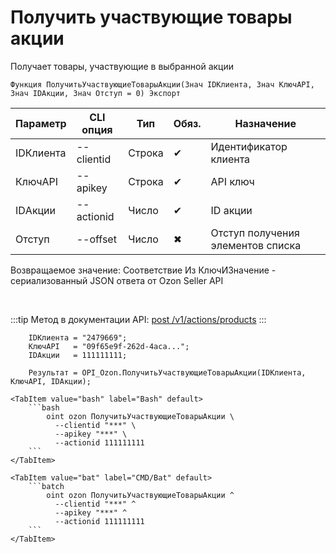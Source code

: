 ﻿---
sidebar_position: 3
description: Получить участвующие товары акции и другие функции для работы с Ozon в Открытом пакете интеграций - бесплатной open-source библиотеке интеграций для 1С:Предприятие 8, OneScript и CLI
keywords: [1C, 1С, 1С:Предприятие, 1С:Предприятие 8.3, API, Интеграция, Сервисы, Обмен, OneScript, CLI, Ozon]
---


# Получить участвующие товары акции
 Получает товары, участвующие в выбранной акции



`Функция ПолучитьУчаствующиеТоварыАкции(Знач IDКлиента, Знач КлючAPI, Знач IDАкции, Знач Отступ = 0) Экспорт`

  | Параметр | CLI опция | Тип | Обяз. | Назначение |
  |-|-|-|-|-|
  | IDКлиента | --clientid | Строка | &#x2714; | Идентификатор клиента |
  | КлючAPI | --apikey | Строка | &#x2714; | API ключ |
  | IDАкции | --actionid | Число | &#x2714; | ID акции |
  | Отступ | --offset | Число | &#x2716; | Отступ получения элементов списка |

  
  Возвращаемое значение:   Соответствие Из КлючИЗначение - сериализованный JSON ответа от Ozon Seller API

<br/>

:::tip
Метод в документации API: [post /v1/actions/products](https://docs.ozon.ru/api/seller/#operation/PromosProducts)
:::
<br/>


```bsl title="Пример использования для 1С:Предприятие/OneScript"
    IDКлиента = "2479669";
    КлючAPI   = "09f65e9f-262d-4aca...";
    IDАкции   = 111111111;

    Результат = OPI_Ozon.ПолучитьУчаствующиеТоварыАкции(IDКлиента, КлючAPI, IDАкции);
```
    

 <Tabs>
  
    <TabItem value="bash" label="Bash" default>
        ```bash
            oint ozon ПолучитьУчаствующиеТоварыАкции \
              --clientid "***" \
              --apikey "***" \
              --actionid 111111111
        ```
    </TabItem>
  
    <TabItem value="bat" label="CMD/Bat" default>
        ```batch
            oint ozon ПолучитьУчаствующиеТоварыАкции ^
              --clientid "***" ^
              --apikey "***" ^
              --actionid 111111111
        ```
    </TabItem>
</Tabs>



